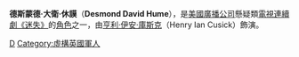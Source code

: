 {{expand|time=2014-09-25T06:18:01+00:00}}
{{unreferenced|time=2014-09-25T06:18:01+00:00}}
{{noteTA
|1=zh-hans:《迷失》;zh-hk:《迷》;zh-tw:《Lost檔案》;
}}
{{迷失角色|
 綽號=德斯蒙德<br>Desmond|
 Image=[[File:LOST_desmond.jpg|250px]]<br>[[亨利·伊安·庫斯克|亨利·伊安·庫斯克]]飾演德斯蒙德|
 最初出現=“[[迷失_(第二季)#信奉科學，信奉命運|信奉科學，信奉命運]]”|
 最後出現=無|
 回憶場景=“[[迷失_(第二季)#合則生，分則亡|合則生，分則亡]]”|
 首次於回憶中出現 =|
 最後於回憶中出現=|
 名字=德斯蒙德·休謨<br>Desmond Hume|
 年齡=未知|
 來自={{flagicon|Scotland}}[[蘇格蘭|蘇格蘭]]|
 職業=前[[皇家蘇格蘭軍團|皇家蘇格蘭軍團]]一等兵|
 來澳洲的原因=不適用|
 回洛杉磯的原因=不適用|
 演員=[[亨利·伊安·庫斯克|亨利·伊安·庫斯克]]<br>Henry Ian Cusick|
}}

'''德斯蒙德·大衛·休謨'''（'''Desmond David Hume'''），是[[美國廣播公司|美國廣播公司]]懸疑類[[電視連續劇|電視連續劇]][[迷失|《迷失》]]的[[角色|角色]]之一，由[[亨利·伊安·庫斯克|亨利·伊安·庫斯克]]（Henry Ian Cusick）飾演。



{{迷失角色表}}

[[Category:迷失角色|D]]
[[Category:虛構英國軍人|Category:虛構英國軍人]]
